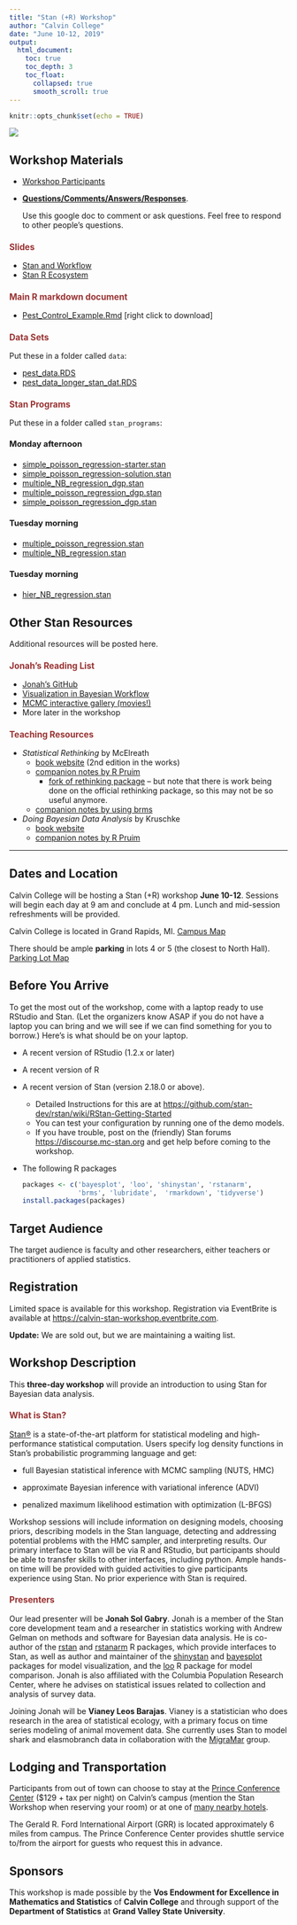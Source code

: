 ```yaml
---
title: "Stan (+R) Workshop"
author: "Calvin College"
date: "June 10-12, 2019"
output: 
  html_document: 
    toc: true
    toc_depth: 3
    toc_float:
      collapsed: true
      smooth_scroll: true
---
```


```r
knitr::opts_chunk$set(echo = TRUE)
```

<style>
h3 {
  font-size: 110%;
  color: #993333;
}

h4 {
  font-size: 105%;
}
</style>

![](images/stan_wide_logo.png)

## Workshop Materials


* [Workshop Participants](https://docs.google.com/document/d/1bZkLAZqAhwgsyZS0HO8_YLU0Li97LxNqBZYgXCZNRQw/edit?usp=sharing)

* [**Questions/Comments/Answers/Responses**](https://docs.google.com/document/d/1Cfpq9_lg1ShZpinBYWqtzb6OsE5LKdbljrsJYvwaqNU/edit?usp=sharing).  

    Use this google doc to comment or ask questions.  Feel free to respond to other people's questions.

### Slides

* [Stan and Workflow](course-materials/slides/stan-and-workflow.pdf)
* [Stan R Ecosystem](course-materials/slides/stan-r-ecosystem.pdf)


### Main R markdown document

* [Pest_Control_Example.Rmd](https://raw.githubusercontent.com/rpruim/StanWorkshop/master/docs/course-materials/Pest_Control_Example.Rmd) [right click to download]

### Data Sets

Put these in a folder called `data`: 

* [pest_data.RDS](course-materials/data/pest_data.RDS)
* [pest_data_longer_stan_dat.RDS](course-materials/data/pest_data_longer_stan_dat.RDS)

### Stan Programs

Put these in a folder called `stan_programs`: 

#### Monday afternoon

* [simple_poisson_regression-starter.stan](course-materials/stan_programs/simple_poisson_regression-starter.stan)
* [simple_poisson_regression-solution.stan](course-materials/stan_programs/simple_poisson_regression-solution.stan)
* [multiple_NB_regression_dgp.stan](course-materials/stan_programs/multiple_NB_regression_dgp.stan)
* [multiple_poisson_regression_dgp.stan](course-materials/stan_programs/multiple_poisson_regression_dgp.stan)
* [simple_poisson_regression_dgp.stan](course-materials/stan_programs/simple_poisson_regression_dgp.stan)

#### Tuesday morning

* [multiple_poisson_regression.stan](course-materials/stan_programs/multiple_poisson_regression.stan)
* [multiple_NB_regression.stan](course-materials/stan_programs/multiple_NB_regression.stan)

#### Tuesday morning

* [hier_NB_regression.stan](course-materials/stan_programs/hier_NB_regression.stan)

## Other Stan Resources

Additional resources will be posted here.

### Jonah's Reading List

* [Jonah's GitHub](https://github.com/jgabry)
* [Visualization in Bayesian Workflow](https://github.com/jgabry/bayes-vis-paper)
* [MCMC interactive gallery (movies!)](https://chi-feng.github.io/mcmc-demo/)
* More later in the workshop

### Teaching Resources


* *Statistical Rethinking* by McElreath
    * [book website](https://xcelab.net/rm/statistical-rethinking/)
        (2nd edition in the works)
    * [companion notes by R Pruim]()
        * [fork of rethinking package](https://github.com/rpruim/rethinking) -- but note that there is work being done on the official rethinking package, so this may not be so useful anymore.
    * [companion notes by using brms](https://bookdown.org/ajkurz/Statistical_Rethinking_recoded/)

* *Doing Bayesian Data Analysis* by Kruschke
    * [book website](https://sites.google.com/site/doingbayesiandataanalysis/)
    * [companion notes by R Pruim](https://rpruim.github.io/Kruschke-Notes/)


---

## Dates and Location

Calvin College will be hosting a Stan (+R) workshop **June 10-12**.
Sessions will begin each day at 9 am and conclude at 4 pm.  Lunch and
mid-session refreshments will be provided.

Calvin College is located in Grand Rapids, MI.  [Campus Map](https://calvin.edu/map/?place=north-hall)

There should be ample **parking** in lots 4 or 5 (the closest to North Hall).
[Parking Lot Map](https://calvin.edu/dotAsset/f8ae2d6c-94f1-46e4-9618-4b518810b88a.pdf)

## Before You Arrive

To get the most out of the workshop, come with a laptop ready to use RStudio and
Stan. (Let the organizers know ASAP if you do not have a laptop you can bring
and we will see if we can find something for you to borrow.)  Here's is what
should be on your laptop.

  * A recent version of RStudio (1.2.x or later)
  * A recent version of R
  * A recent version of Stan (version 2.18.0 or above).
      * Detailed Instructions for this are at 
      <https://github.com/stan-dev/rstan/wiki/RStan-Getting-Started>
      * You can test your configuration by running one of the demo models.
      * If you have trouble, post on the (friendly) Stan forums
      <https://discourse.mc-stan.org> and get help before coming to the
      workshop.
  * The following R packages
  
    ```r
    packages <- c('bayesplot', 'loo', 'shinystan', 'rstanarm', 
                  'brms', 'lubridate',  'rmarkdown', 'tidyverse')
    install.packages(packages)
    ````            


## Target Audience

The target audience is faculty and other researchers, either
teachers or practitioners of applied statistics.

## Registration

Limited space is available for this workshop. Registration via EventBrite is available
at <https://calvin-stan-workshop.eventbrite.com>.

**Update:** We are sold out, but we are maintaining a waiting list.

## Workshop Description

This **three-day workshop** will provide an introduction to using Stan for
Bayesian data analysis. 

### What is Stan?

[Stan®](https://mc-stan.org/) is a state-of-the-art 
platform for statistical
modeling and high-performance statistical computation. Users specify log density
functions in Stan’s probabilistic programming language and get:

* full Bayesian statistical inference with MCMC sampling (NUTS, HMC)

* approximate Bayesian inference with variational inference (ADVI)

* penalized maximum likelihood estimation with optimization (L-BFGS)

Workshop sessions will include information on designing models, choosing priors,
describing models in the Stan language, detecting and addressing potential
problems with the HMC sampler, and interpreting results.  Our primary interface
to Stan will be via R and RStudio, but participants should be able to transfer
skills to other interfaces, including python.  Ample hands-on time will be
provided with guided activities to give participants experience using Stan.  No
prior experience with Stan is required.

### Presenters

Our lead presenter will be **Jonah Sol Gabry**.  Jonah is a member of the Stan core
development team and a researcher in statistics working with Andrew Gelman on
methods and software for Bayesian data analysis. He is co-author of the 
[rstan](http://mc-stan.org/interfaces/rstan.html)
and [rstanarm](http://mc-stan.org/interfaces/rstanarm.html)
R packages, which provide interfaces to Stan, as well as author and
maintainer of the 
[shinystan](http://mc-stan.org/interfaces/shinystan) and 
[bayesplot](http://mc-stan.org/interfaces/bayesplot) 
packages  for model visualization, and
the [loo](http://mc-stan.org/interfaces/loo.html)
R package for model comparison. Jonah is also affiliated with the
Columbia Population Research Center, where he advises on statistical issues
related to collection and analysis of survey data.

Joining Jonah will be **Vianey Leos Barajas**.
Vianey is a statistician who does research in the area of statistical ecology,
with a primary focus on time series modeling of animal movement data. She
currently uses Stan to model shark and elasmobranch data in collaboration with
the [MigraMar](http://migramar.org/hi/en/) group.

## Lodging and Transportation

Participants from out of town can choose to stay at the 
[Prince Conference Center](https://calvin.edu/offices-services/prince-conference-center/accommodations/) ($129 + tax per night) on Calvin's campus (mention the Stan Workshop when
reserving your room) or at one of 
[many nearby hotels](https://www.google.com/maps/search/hotels+near+calvin+college/@42.92019,-85.5748815,14z). 

The Gerald R. Ford International Airport (GRR) is located approximately 6 miles
from campus. The Prince Conference Center provides shuttle service to/from the
airport for guests who request this in advance.

## Sponsors

This workshop is made possible by the 
**Vos Endowment for Excellence in Mathematics and Statistics** 
of **Calvin College** and through support of the
**Department of Statistics** at **Grand Valley State University**.


